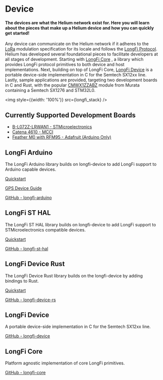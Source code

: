 
# Device 

#### The devices are what the Helium network exist for. Here you will learn about the pieces that make up a Helium device and how you can quickly get started! 

Any device can communicate on the Helium network if it adheres to the [LoRa](https://www.semtech.com/lora/what-is-lora) 
modulation specification for its locale and follows the [LongFi Protocol](https://developer.helium.com/longfi/overview). 
Helium has developed several foundational pieces to facilitate developers at all stages of development. Starting with [LongFi Core](https://github.com/helium/longfi-core)
, a library which provides LongFi protocol primitives to both device and host implementations. Next, building on top of LongFi Core, 
[LongFi Device](https://github.com/helium/longfi-device) is a portable device-side implementation in C for 
the Semtech SX12xx line. Lastly, sample applications are provided, targeting two development boards in C and Rust, 
with the popular [CMWX1ZZABZ](https://wireless.murata.com/type-abz.html) module from Murata containing a Semtech SX1276 and STM32L0.

<img style={{width: '100%'}} src={longfi_stack} />

## Currently Supported Development Boards
- <a href="https://www.st.com/en/evaluation-tools/b-l072z-lrwan1.html" target="_blank">B-L072Z-LRWAN1 - STMicroelectronics</a>
- <a href="https://store.mcci.com/collections/iot-building-blocks/products/mcci-catena-4610-integrated-node-for-lorawan-technology" target="_blank">Catena 4610 - MCCI</a>
- <a href="https://www.adafruit.com/product/3178" target="_blank">Feather M0 with RFM95 - Adafruit (Arduino Only)</a>

## LongFi Arduino
The LongFi Arduino library builds on longfi-device to add LongFi support to Arduino capable devices.

[Quickstart](/device/arduino-quickstart)

[GPS Device Guide](/device/gps-hardware-guide)

<a href="https://github.com/helium/longfi-arduino" target="_blank">GitHub - longfi-arduino</a>


## LongFi ST HAL
The LongFi ST HAL library builds on longfi-device to add LongFi support to STMicroelectronics compatible devices.

[Quickstart](/device/st-hal-quickstart)

<a href="https://github.com/helium/longfi-st-hal" target="_blank">GitHub - longfi-st-hal</a>


## LongFi Device Rust
The LongFi Device Rust library builds on the longfi-device by adding bindings to Rust.

[Quickstart](/device/rust-quickstart)

<a href="https://github.com/helium/longfi-device-rs" target="_blank">GitHub - longfi-device-rs</a>


## LongFi Device
A portable device-side implementation in C for the Semtech SX12xx line.

<a href="https://github.com/helium/longfi-device" target="_blank">GitHub - longfi-device</a>


## LongFi Core
Platform agnostic implementation of core LongFi primitives.

<a href="https://github.com/helium/longfi-core" target="_blank">GitHub - longfi-core</a>


